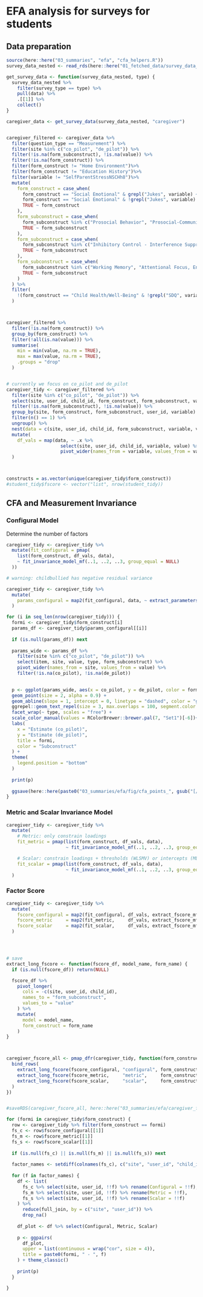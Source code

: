 
# EFA analysis for surveys for students

## Data preparation
```r
source(here::here("03_summaries", "efa", "cfa_helpers.R"))
survey_data_nested <- read_rds(here::here("01_fetched_data/survey_data_nested.rds"))

get_survey_data <- function(survey_data_nested, type) {
  survey_data_nested %>%
    filter(survey_type == type) %>%
    pull(data) %>%
    .[[1]] %>%
    collect()
}

caregiver_data <- get_survey_data(survey_data_nested, "caregiver")


caregiver_filtered <- caregiver_data %>%
  filter(question_type == "Measurement") %>%   
  filter(site %in% c("co_pilot", "de_pilot")) %>%
  filter(!is.na(form_subconstruct), !is.na(value)) %>%
  filter(!is.na(form_construct)) %>%
  filter(form_construct != "Home Environment")%>%
  filter(form_construct != "Education History")%>%
  filter(variable != "SelfParentStressNSCHh8")%>%
  mutate(
    form_construct = case_when(
      form_construct == "Social Emotional" & grepl("Jukes", variable) ~ "ChildJukes",
      form_construct == "Social Emotional" & !grepl("Jukes", variable) ~ "Social Emotional",
      TRUE ~ form_construct
    ),
    form_subconstruct = case_when(
      form_subconstruct %in% c("Prosocial Behavior", "Prosocial-Communication") ~ "Prosocial Behavior Communication",
      TRUE ~ form_subconstruct
    ),
    form_subconstruct = case_when(
      form_subconstruct %in% c("Inhibitory Control - Interference Suppression", "Inhibitory Control - Response Inhibition") ~ "Inhibitory Control",
      TRUE ~ form_subconstruct
    ),
    form_subconstruct = case_when(
      form_subconstruct %in% c("Working Memory", "Attentional Focus, Engagement, & Persistence") ~ "Attentional Focus and Working Memory",
      TRUE ~ form_subconstruct
    )
  ) %>%
  filter(
    !(form_construct == "Child Health/Well-Being" & !grepl("SDQ", variable, ignore.case = TRUE))
  )



caregiver_filtered %>%
  filter(!is.na(form_construct)) %>%
  group_by(form_construct) %>%
  filter(!all(is.na(value))) %>%  
  summarise(
    min = min(value, na.rm = TRUE),
    max = max(value, na.rm = TRUE),
    .groups = "drop"
  )


# currently we focus on co_pilot and de_pilot
caregiver_tidy <- caregiver_filtered %>%
  filter(site %in% c("co_pilot", "de_pilot")) %>%
  select(site, user_id, child_id, form_construct, form_subconstruct, variable, value) %>%
  filter(!is.na(form_subconstruct), !is.na(value)) %>%
  group_by(site, form_construct, form_subconstruct, user_id, variable) %>%
  filter(n() == 1) %>%
  ungroup() %>%
  nest(data = c(site, user_id, child_id, form_subconstruct, variable, value)) %>%
  mutate(
    df_vals = map(data, ~ .x %>%
                    select(site, user_id, child_id, variable, value) %>%
                    pivot_wider(names_from = variable, values_from = value))
  ) 



constructs = as.vector(unique(caregiver_tidy$form_construct))
#student_tidy$fscore <- vector("list", nrow(student_tidy))
```





## CFA and Measurement Invariance

### Configural Model

Determine the number of factors
```r
caregiver_tidy <- caregiver_tidy %>%
  mutate(fit_configural = pmap(
    list(form_construct, df_vals, data),
    ~ fit_invariance_model_mf(..1, ..2, ..3, group_equal = NULL)
  ))

# warning: childbullied has negative residual variance

```
```r

caregiver_tidy <- caregiver_tidy %>%
  mutate(
    params_configural = map2(fit_configural, data, ~ extract_parameters_multiF(.x, .y)),
  )

for (i in seq_len(nrow(caregiver_tidy))) {
  formi <- caregiver_tidy$form_construct[i]
  params_df <- caregiver_tidy$params_configural[[i]]
  
  if (is.null(params_df)) next
  
  params_wide <- params_df %>%
    filter(site %in% c("co_pilot", "de_pilot")) %>%
    select(item, site, value, type, form_subconstruct) %>%
    pivot_wider(names_from = site, values_from = value) %>%
    filter(!is.na(co_pilot), !is.na(de_pilot))
  

  p <- ggplot(params_wide, aes(x = co_pilot, y = de_pilot, color = form_subconstruct, label = item)) +
  geom_point(size = 2, alpha = 0.9) +
  geom_abline(slope = 1, intercept = 0, linetype = "dashed", color = "gray50") +
  ggrepel::geom_text_repel(size = 3, max.overlaps = 100, segment.color = "gray80") +
  facet_wrap(~ type, scales = "free") +
  scale_color_manual(values = RColorBrewer::brewer.pal(7, "Set1")[-6])+
  labs(
    x = "Estimate (co_pilot)",
    y = "Estimate (de_pilot)",
    title = formi,
    color = "Subconstruct"
  ) +
  theme(
    legend.position = "bottom"
  )
  
  print(p)
  
  ggsave(here::here(paste0("03_summaries/efa/fig/cfa_points_", gsub("[/\"']", "_", formi), ".png")), width = 12, height = 5, dpi = 300)
}

```




### Metric and Scalar Invariance Model
```r
caregiver_tidy <- caregiver_tidy %>%
  mutate(
    # Metric: only constrain loadings
    fit_metric = pmap(list(form_construct, df_vals, data),
                      ~ fit_invariance_model_mf(..1, ..2, ..3, group_equal = "loadings")),

    # Scalar: constrain loadings + thresholds (WLSMV) or intercepts (ML)
    fit_scalar = pmap(list(form_construct, df_vals, data),
                      ~ fit_invariance_model_mf(..1, ..2, ..3, group_equal = c("loadings", "intercepts")))
  )


```

### Factor Score

```r
caregiver_tidy <- caregiver_tidy %>%
  mutate(
    fscore_configural = map2(fit_configural, df_vals, extract_fscore_mf),
    fscore_metric     = map2(fit_metric,     df_vals, extract_fscore_mf),
    fscore_scalar     = map2(fit_scalar,     df_vals, extract_fscore_mf)
  )




# save 
extract_long_fscore <- function(fscore_df, model_name, form_name) {
  if (is.null(fscore_df)) return(NULL)

  fscore_df %>%
    pivot_longer(
      cols = -c(site, user_id, child_id),
      names_to = "form_subconstruct",
      values_to = "value"
    ) %>%
    mutate(
      model = model_name,
      form_construct = form_name
    )
}



caregiver_fscore_all <- pmap_dfr(caregiver_tidy, function(form_construct, ..., fscore_configural, fscore_metric, fscore_scalar) {
  bind_rows(
    extract_long_fscore(fscore_configural, "configural", form_construct),
    extract_long_fscore(fscore_metric,     "metric",     form_construct),
    extract_long_fscore(fscore_scalar,     "scalar",     form_construct)
  )
})


#saveRDS(caregiver_fscore_all, here::here("03_summaries/efa/caregiver_fscore_all.rds"))
```

```r
for (formi in caregiver_tidy$form_construct) {
  row <- caregiver_tidy %>% filter(form_construct == formi)
  fs_c <- row$fscore_configural[[1]]
  fs_m <- row$fscore_metric[[1]]
  fs_s <- row$fscore_scalar[[1]]
  
  if (is.null(fs_c) || is.null(fs_m) || is.null(fs_s)) next
  
  factor_names <- setdiff(colnames(fs_c), c("site", "user_id", "child_id"))
  
  for (f in factor_names) {
    df <- list(
      fs_c %>% select(site, user_id, !!f) %>% rename(Configural = !!f),
      fs_m %>% select(site, user_id, !!f) %>% rename(Metric = !!f),
      fs_s %>% select(site, user_id, !!f) %>% rename(Scalar = !!f)
    ) %>%
      reduce(full_join, by = c("site", "user_id")) %>%
      drop_na()
  
    df_plot <- df %>% select(Configural, Metric, Scalar)
  
    p <- ggpairs(
      df_plot,
      upper = list(continuous = wrap("cor", size = 4)),
      title = paste0(formi, " - ", f)
    ) + theme_classic()
  
    print(p)
  }

}
```


